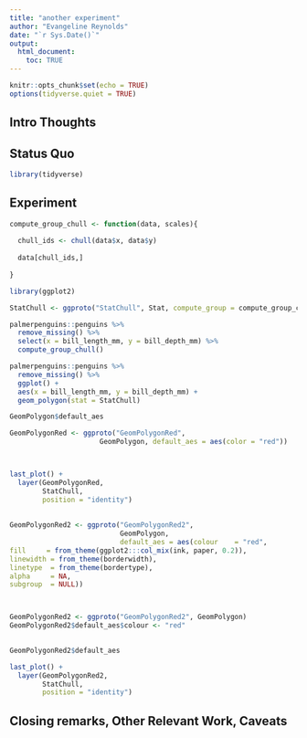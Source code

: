 ```yaml
---
title: "another experiment"
author: "Evangeline Reynolds"
date: "`r Sys.Date()`"
output: 
  html_document:
    toc: TRUE
---
```


```r
knitr::opts_chunk$set(echo = TRUE)
options(tidyverse.quiet = TRUE)
```




## Intro Thoughts


## Status Quo

```r
library(tidyverse)

```

## Experiment

```r


compute_group_chull <- function(data, scales){
  
  chull_ids <- chull(data$x, data$y)
  
  data[chull_ids,]
  
}

library(ggplot2)

StatChull <- ggproto("StatChull", Stat, compute_group = compute_group_chull)

palmerpenguins::penguins %>% 
  remove_missing() %>% 
  select(x = bill_length_mm, y = bill_depth_mm) %>% 
  compute_group_chull()

palmerpenguins::penguins %>% 
  remove_missing() %>% 
  ggplot() + 
  aes(x = bill_length_mm, y = bill_depth_mm) + 
  geom_polygon(stat = StatChull)

GeomPolygon$default_aes

GeomPolygonRed <- ggproto("GeomPolygonRed", 
                      GeomPolygon, default_aes = aes(color = "red"))



last_plot() +
  layer(GeomPolygonRed,
        StatChull,
        position = "identity")
  
  
GeomPolygonRed2 <- ggproto("GeomPolygonRed2",
                           GeomPolygon,
                           default_aes = aes(colour    = "red",
fill     = from_theme(ggplot2:::col_mix(ink, paper, 0.2)),
linewidth = from_theme(borderwidth),
linetype  = from_theme(bordertype),
alpha     = NA,
subgroup  = NULL))



GeomPolygonRed2 <- ggproto("GeomPolygonRed2", GeomPolygon)
GeomPolygonRed2$default_aes$colour <- "red"

  
GeomPolygonRed2$default_aes

last_plot() +
  layer(GeomPolygonRed2,
        StatChull,
        position = "identity")


```



## Closing remarks, Other Relevant Work, Caveats
